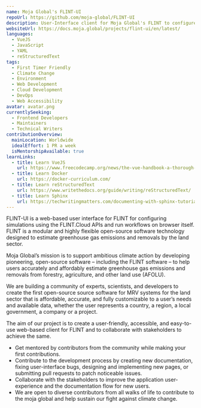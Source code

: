 ```yaml
---
name: Moja Global's FLINT-UI
repoUrl: https://github.com/moja-global/FLINT-UI
description: User-Interface client for Moja Global's FLINT to configure cloud-based simulations. This project provides an intuitive way for new to explore some preconfigured FLINT modules, including the Generic Budget Carbon Model (GCBM), in order to better understand how the FLINT system works. 
websiteUrl: https://docs.moja.global/projects/flint-ui/en/latest/
languages:
  - VueJS
  - JavaScript
  - YAML
  - reStructuredText
tags:
  - First Timer Friendly
  - Climate Change
  - Environment
  - Web Development
  - Cloud Development
  - DevOps
  - Web Accessibility
avatar: avatar.png
currentlySeeking:
  - Frontend Developers
  - Maintainers
  - Technical Writers
contributionOverview:
  mainLocation: Worldwide
  idealEffort: 1 PR a week
  isMentorshipAvailable: true
learnLinks:
  - title: Learn VueJS
    url: https://www.freecodecamp.org/news/the-vue-handbook-a-thorough-introduction-to-vue-js-1e86835d8446/
  - title: Learn Docker
    url: https://docker-curriculum.com/
  - title: Learn reStructuredText
    url: https://www.writethedocs.org/guide/writing/reStructuredText/
  - title: Learn Sphinx
    url: https://techwritingmatters.com/documenting-with-sphinx-tutorial-intro-overview
---
```


<Overview>

FLINT-UI is a web-based user interface for FLINT for configuring simulations using the FLINT.Cloud APIs and run workflows on browser itself. FLINT is a modular and highly flexible open-source software technology designed to estimate greenhouse gas emissions and removals by the land sector.

Moja Global’s mission is to support ambitious climate action by developing pioneering, open-source software – including the FLINT software – to help users accurately and affordably estimate greenhouse gas emissions and removals from forestry, agriculture, and other land use (AFOLU).

We are building a community of experts, scientists, and developers to create the first open-source source software for MRV systems for the land sector that is affordable, accurate, and fully customizable to a user’s needs and available data, whether the user represents a country, a region, a local government, a company or a project.

The aim of our project is to create a user-friendly, accessible, and easy-to-use web-based client for FLINT and to collaborate with stakeholders to achieve the same.

</Overview>

<Contributing>

- Get mentored by contributors from the community while making your first contributions.
- Contribute to the development process by creating new documentation, fixing user-interface bugs, designing and implementing new pages, or submitting pull requests to patch noticeable issues.
- Collaborate with the stakeholders to improve the application user-experience and the documentation flow for new users.
- We are open to diverse contributors from all walks of life to contribute to the moja global and help sustain our fight against climate change.

</Contributing>
